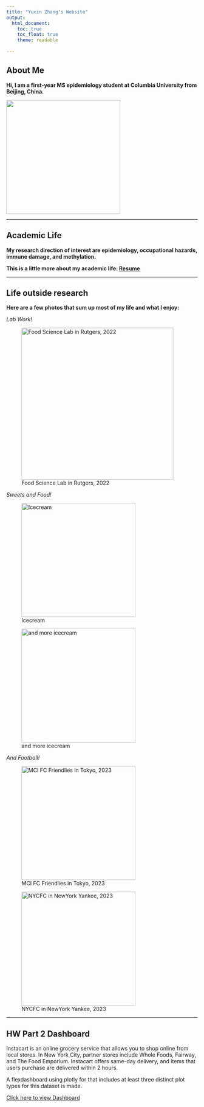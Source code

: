 ```yaml
---
title: "Yuxin Zhang's Website"
output: 
  html_document:
    toc: true
    toc_float: true
    theme: readable
    
---
```


## About Me

**Hi, I am a first-year MS epidemiology student at Columbia University from Beijing, China.**

![ ](image/selfie.jpg){height=300}


---

## Academic Life


**My research direction of interest are epidemiology, occupational hazards, immune damage, and methylation.**

**This is a little more about my academic life:
[Resume](resume.html)**

---

## Life outside research

**Here are a few photos that sum up most of my life and what I enjoy:**

*Lab Work!*


![Food Science Lab in Rutgers, 2022](image/labmix.jpg){height=400}



*Sweets and Food!*

![Icecream](image/food1.jpg){height=300}

![and more icecream](image/food2.jpg){height=300}



*And Football!*

![MCI FC Friendlies in Tokyo, 2023](image/football1.jpg){height=300}

![NYCFC in NewYork Yankee, 2023](image/football2.jpg){height=300}



---

## HW Part 2 Dashboard

Instacart is an online grocery service that allows you to shop online from local stores. In New York City, partner stores include Whole Foods, Fairway, and The Food Emporium. Instacart offers same-day delivery, and items that users purchase are delivered within 2 hours.

A flexdashboard using plotly for that includes at least three distinct plot types for this dataset is made.

[Click here to view Dashboard ](instacart.html)